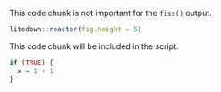 This code chunk is not important for the `fiss()` output.

```r
litedown::reactor(fig.height = 5)
```

This code chunk will be included in the script.

```r
if (TRUE) {
  x = 1 + 1
}
```
